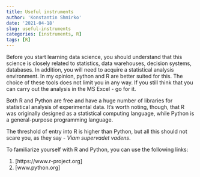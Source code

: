 ```yaml
---
title: Useful instruments
author: 'Konstantin Shmirko'
date: '2021-04-18'
slug: useful-instruments
categories: [instruments, R]
tags: [R]
---
```


Before you start learning data science, you should understand that this science is closely related to statistics, data warehouses, decision systems, databases. In addition, you will need to acquire a statistical analysis environment. In my opinion, python and R are better suited for this. The choice of these tools does not limit you in any way. If you still think that you can carry out the analysis in the MS Excel - go for it.

Both R and Python are free and have a huge number of libraries for statistical analysis of experimental data. It's worth noting, though, that R was originally designed as a statistical computing language, while Python is a general-purpose programming language.

The threshold of entry into R is higher than Python, but all this should not scare you, as they say - _Viam supervadet vadens_.

To familiarize yourself with R and Python, you can use the following links:

1. [https://www.r-project.org]
2. [www.python.org]

